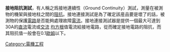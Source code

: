 {{Expert|time=2010-10-09}}
'''接地阻抗測試'''，有人稱之爲接地連續性（Ground Continuity）測試，測量在被測物的機架與接地柱之間的[[阻抗|阻抗]]。接地連接測試是為了確定該産品要是壞了的話，被測物的保護[[電路|電路]]是否能夠處理故障[[電流|電流]]。接地連接測試器是提供一個最大可達到30A的[[直流|直流]]電流或[[交流|交流]] [[均方根|均方根]]值電流給接地電路，從而確定接地電路的阻抗，而其阻抗值一般會在0.1[[歐姆|歐姆]]以下。

[[Category:電機工程|Category:電機工程]]